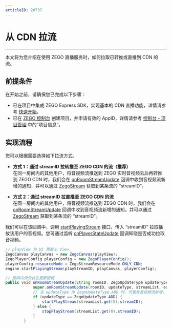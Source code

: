 ```yaml
---
articleID: 20737
---
```

# 从 CDN 拉流

- - -

本文将为您介绍在使用 ZEGO 直播服务时，如何拉取已转推或直推到 CDN 的流。

## 前提条件

在开始之前，请确保您已完成以下步骤：

- 已在项目中集成 ZEGO Express SDK，实现基本的 CDN 直播功能，详情请参考 [快速开始](!QuickStart_LiveStreaming)。
- 已在 [ZEGO 控制台](https://console.zego.im) 创建项目，并申请有效的 AppID，详情请参考 [控制台 - 项目管理](https://doc-zh.zego.im/article/12107) 中的“项目信息”。


## 实现流程

您可以根据需要选择如下拉流方式。

- **方式 1：通过 streamID 拉转推至 ZEGO CDN 的流（推荐）**   
     在同一房间内的其他用户，将音视频流推送到 ZEGO 实时音视频云后再转推到 ZEGO CDN 时，我们会在 [onRoomStreamUpdate](https://doc-zh.zego.im/article/api?doc=Express_Video_SDK_API~java_android~class~IZegoEventHandler#on-room-stream-update) 回调中收到音视频流新增的通知，并可以通过 [ZegoStream](https://doc-zh.zego.im/article/api?doc=Express_Video_SDK_API~java_android~class~ZegoStream) 获取到某条流的 “streamID”。

- **方式 2：通过 streamID 拉直推至 ZEGO CDN 的流**   
     在同一房间内的其他用户，将音视频流推送到 ZEGO CDN 时，我们会在 [onRoomStreamUpdate](https://doc-zh.zego.im/article/api?doc=Express_Video_SDK_API~java_android~class~IZegoEventHandler#on-room-stream-update) 回调中收到音视频流新增的通知，并可以通过 [ZegoStream](https://doc-zh.zego.im/article/api?doc=Express_Video_SDK_API~java_android~class~ZegoStream) 获取到某条流的 “streamID”。


我们可以在该回调中，调用 [startPlayingStream](https://doc-zh.zego.im/article/api?doc=Express_Video_SDK_API~java_android~class~ZegoExpressEngine#start-playing-stream) 接口，传入 “streamID” 拉取播放该用户的音视频。您可通过监听 [onPlayerStateUpdate](https://doc-zh.zego.im/article/api?doc=Express_Video_SDK_API~java_android~class~IZegoEventHandler#on-player-state-update) 回调知晓是否成功拉取音视频。

```Java
// playView 为 UI 界面上 View.
ZegoCanvas playCanvas = new ZegoCanvas(playView);
ZegoPlayerConfig playerConfig = new ZegoPlayerConfig();
playerConfig.resourceMode = ZegoStreamResourceMode.ONLY_CDN;
engine.startPlayingStream(playStreamID, playCanvas, playerConfig);

// 房间内流的状态更新回调
public void onRoomStreamUpdate(String roomID, ZegoUpdateType updateType, ArrayList<ZegoStream> streamList, JSONObject extendedData) {
            super.onRoomStreamUpdate(roomID, updateType, streamList, extendedData);
            // 当 updateType 为 ZegoUpdateType.ADD 时，代表有音视频流新增，此时我们可以调用 startPlayingStream 接口拉取播放该音视频流
            if (updateType == ZegoUpdateType.ADD) {
                startPlayStream(streamList.get(0).streamID);
            } else {
                stopPlayStream(streamList.get(0).streamID);
            }
        }
```
